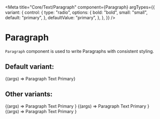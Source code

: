 
<Meta
  title="Core/Text/Paragraph"
  component={Paragraph}
  argTypes={{
    variant: {
      control: {
        type: "radio",
        options: {
          bold: "bold",
          small: "small",
          default: "primary",
        },
        defaultValue: "primary",
      },
    },
  }}
/>

# Paragraph

`Paragraph` component is used to write Paragraphs with consistent styling.

## Default variant:

<Canvas>
  <Story name="Default" args={{}}>
    {(args) => <Paragraph {...args}>Paragraph Text Primary</Paragraph>}
  </Story>
</Canvas>

## Other variants:

<Canvas>
  <Story name="Bold" args={{ variant: "bold" }}>
    {(args) => <Paragraph {...args}>Paragraph Text Primary </Paragraph>}
  </Story>
  <Story name="Small" args={{ variant: "small" }}>
    {(args) => <Paragraph {...args}>Paragraph Text Primary </Paragraph>}
  </Story>
  <Story name="Green" args={{ color: "green" }}>
    {(args) => <Paragraph {...args}>Paragraph Text Primary </Paragraph>}
  </Story>
</Canvas>

<ArgsTable of={Paragraph} />
